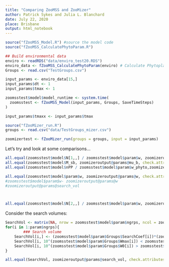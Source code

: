 ```yaml
---
title: "Comparing ZooMSS and ZooMizer"
author: Patrick Sykes and Julia L. Blanchard
date: July 22, 2020
place: Brisbane
output: html_notebook
---
```



```r
source("fZooMSS_Model.R") #source the model code
source("fZooMSS_CalculatePhytoParam.R")

## Build environmental data
enviro <- readRDS("data/enviro_test20.RDS")
enviro_data <- fZooMSS_CalculatePhytoParam(enviro) # Calculate Phytoplankton Parameters
Groups <- read.csv("TestGroups.csv")

input_params <- enviro_data[15,]
input_params$dt <- 1
input_params$tmax <- 1

zoomsstest$model$model_runtime <- system.time(
  zoomsstest <- fZooMSS_Model(input_params, Groups, SaveTimeSteps)
)

input_params$tmaxx <- input_params$tmax

source("fZooMizer_run.R")
groups <- read.csv("data/TestGroups_mizer.csv")

zoomizertest <- fZooMizer_run(groups = groups, input = input_params)
```

Let's try and look at some comparisons...

```r
all.equal(zoomsstest$model$N[1,,] / zoomsstest$model$param$w, zoomizeroutput@params@initial_n[,], check.attributes=FALSE)
all.equal(zoomsstest$model$M_sb, zoomizeroutput@params@mu_b, check.attributes=FALSE)
all.equal(zoomsstest$model$nPP / zoomsstest$model$param$w_phyto,zoomizeroutput@n_pp[1,1:64], check.attributes=FALSE)

all.equal(zoomsstest$model$param$w, zoomizeroutput@params@w, check.attributes=FALSE)
#zoomsstest$model$param$w- zoomizeroutput@params@w
#zoomizeroutput@params@search_vol



all.equal(zoomsstest$model$N[2,,] / zoomsstest$model$param$w, zoomizeroutput@n[2,,], check.attributes=FALSE)
```

Consider the search volumes:

```r

SearchVol <- matrix(NA, nrow = zoomsstest$model$param$ngrps, ncol = zoomsstest$model$param$ngrid)
for(i in 1:param$ngrps){
        ### Search volume
    SearchVol[i,] <- (zoomsstest$model$param$Groups$SearchCoef[i])*(zoomsstest$model$param$w^(zoomsstest$model$param$Groups$SearchExp[i]))
    SearchVol[i, 10^(zoomsstest$model$param$Groups$Wmax[i]) < zoomsstest$model$param$w * (1 + 1e-06)] <- 0
    SearchVol[i, 10^(zoomsstest$model$param$Groups$W0[i]) > zoomsstest$model$param$w * (1 - 1e-06)] <- 0
}

all.equal(SearchVol, zoomizeroutput@params@search_vol, check.attributes=FALSE)


```

